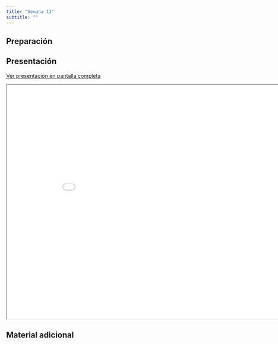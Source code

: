 ```yaml
---
title: "Semana 13"
subtitle: ""
---
```


## Preparación


## Presentación

[Ver presentación en pantalla completa](../slides/lec_week13.html)

```{=html}
<iframe class="slide-deck" src="../slides/lec_week13.html" height="630" width="900"></iframe>
```

## Material adicional